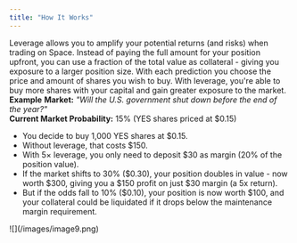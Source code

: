 ```yaml
---
title: "How It Works"
---
```

Leverage allows you to amplify your potential returns (and risks) when trading on Space. Instead of paying the full amount for your position upfront, you can use a fraction of the total value as collateral - giving you exposure to a larger position size.
With each prediction you choose the price and amount of shares you wish to buy. With leverage, you're able to buy more shares with your capital and gain greater exposure to the market.
**Example**
**Market:** _"Will the U.S. government shut down before the end of the year?"_\
**Current Market Probability:** 15% (YES shares priced at \$0.15)
- You decide to buy 1,000 YES shares at \$0.15.
- Without leverage, that costs \$150.
- With 5× leverage, you only need to deposit \$30 as margin (20% of the position value).
- If the market shifts to 30% (\$0.30), your position doubles in value - now worth \$300, giving you a \$150 profit on just \$30 margin (a 5x return).
- But if the odds fall to 10% (\$0.10), your position is now worth \$100, and your collateral could be liquidated if it drops below the maintenance margin requirement.

<Frame caption="Caption text">
  ![](/images/image9.png)
</Frame>

<CommitmentQualityCurve />
